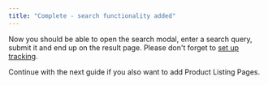 ```yaml
---
title: "Complete - search functionality added"
---
```


Now you should be able to open the search modal, enter a search query, submit it and end up on the result page.
Please don't forget to [set up tracking](/react-ui-guide/tracking/introduction).

Continue with the next guide if you also want to add Product Listing Pages.